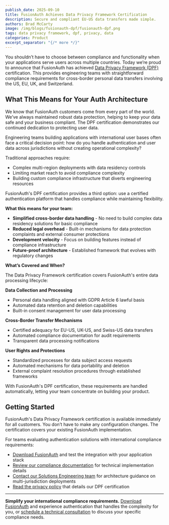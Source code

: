 ```yaml
---
publish_date: 2025-09-10
title: FusionAuth Achieves Data Privacy Framework Certification
description: Secure and compliant EU-US data transfers made simple.
authors: Brad McCarty
image: /img/blogs/fusionauth-dpf/fusionauth-dpf.png
tags: data privacy framework, dpf, privacy, data
categories: Product
excerpt_separator: "{/* more */}"
---
```


You shouldn’t have to choose between compliance and functionality when your applications serve users across multiple countries. Today we’re proud to announce that FusionAuth has achieved [Data Privacy Framework (DPF)](https://www.dataprivacyframework.gov/program-articles/Benefits-of-the-Data-Privacy-Framework-(DPF)-Program) certification. This provides engineering teams with straightforward compliance requirements for cross-border personal data transfers involving the US, EU, UK, and Switzerland.

## **What This Means for Your Auth Architecture**

We know that FusionAuth customers come from every part of the world. We’ve always maintained robust data protection, helping to keep your data safe and your business compliant. The DPF certification demonstrates our continued dedication to protecting user data.

Engineering teams building applications with international user bases often face a critical decision point: how do you handle authentication and user data across jurisdictions without creating operational complexity?

Traditional approaches require:

- Complex multi-region deployments with data residency controls
- Limiting market reach to avoid compliance complexity
- Building custom compliance infrastructure that diverts engineering resources

FusionAuth's DPF certification provides a third option: use a certified authentication platform that handles compliance while maintaining flexibility.

**What this means for your team:**

- **Simplified cross-border data handling** - No need to build complex data residency solutions for basic compliance
- **Reduced legal overhead** - Built-in mechanisms for data protection complaints and external consumer protections
- **Development velocity** - Focus on building features instead of compliance infrastructure
- **Future-proof architecture** - Established framework that evolves with regulatory changes

**What’s Covered and When?**

The Data Privacy Framework certification covers FusionAuth's entire data processing lifecycle:

**Data Collection and Processing**

- Personal data handling aligned with GDPR Article 6 lawful basis
- Automated data retention and deletion capabilities
- Built-in consent management for user data processing

**Cross-Border Transfer Mechanisms**

- Certified adequacy for EU-US, UK-US, and Swiss-US data transfers
- Automated compliance documentation for audit requirements
- Transparent data processing notifications

**User Rights and Protections**

- Standardized processes for data subject access requests
- Automated mechanisms for data portability and deletion
- External complaint resolution procedures through established frameworks

With FusionAuth's DPF certification, these requirements are handled automatically, letting your team concentrate on building your product.

## **Getting Started**

FusionAuth's Data Privacy Framework certification is available immediately for all customers. You don’t have to make any configuration changes. The certification covers your existing FusionAuth implementation.

For teams evaluating authentication solutions with international compliance requirements:

- [Download FusionAuth](/get-started) and test the integration with your application stack
- [Review our compliance documentation](/docs/reference/gdpr) for technical implementation details
- [Contact our Solutions Engineering team](/contact) for architecture guidance on multi-jurisdiction deployments
- [Read the privacy policy](/product-privacy-policy) that details our DPF certification

* * *

**Simplify your international compliance requirements.** [Download FusionAuth](/get-started) and experience authentication that handles the complexity for you, or [schedule a technical consultation](/contact) to discuss your specific compliance needs.

